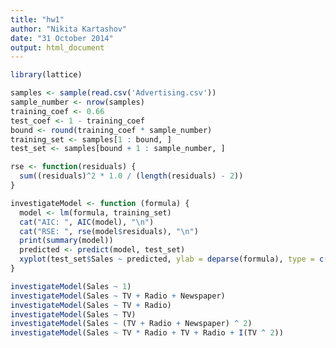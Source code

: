 ```yaml
---
title: "hw1"
author: "Nikita Kartashov"
date: "31 October 2014"
output: html_document
---
```


```r
library(lattice)

samples <- sample(read.csv('Advertising.csv'))
sample_number <- nrow(samples)
training_coef <- 0.66
test_coef <- 1 - training_coef
bound <- round(training_coef * sample_number)
training_set <- samples[1 : bound, ]
test_set <- samples[bound + 1 : sample_number, ]

rse <- function(residuals) {
  sum((residuals)^2 * 1.0 / (length(residuals) - 2))
}

investigateModel <- function (formula) {
  model <- lm(formula, training_set)
  cat("AIC: ", AIC(model), "\n")
  cat("RSE: ", rse(model$residuals), "\n")
  print(summary(model))
  predicted <- predict(model, test_set)
  xyplot(test_set$Sales ~ predicted, ylab = deparse(formula), type = c("p", "smooth"))
}

investigateModel(Sales ~ 1)
investigateModel(Sales ~ TV + Radio + Newspaper)
investigateModel(Sales ~ TV + Radio)
investigateModel(Sales ~ TV)
investigateModel(Sales ~ (TV + Radio + Newspaper) ^ 2)
investigateModel(Sales ~ TV * Radio + TV + Radio + I(TV ^ 2))
```

